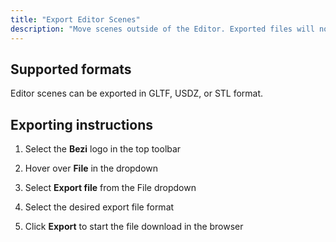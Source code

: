 ```yaml
---
title: "Export Editor Scenes"
description: "Move scenes outside of the Editor. Exported files will not retain any interactive pieces, just the 3D scene and assets."
---
```


## Supported formats

Editor scenes can be exported in GLTF, USDZ, or STL format.

## Exporting instructions

1. Select the **Bezi** logo in the top toolbar

2. Hover over **File** in the dropdown

3. Select **Export file** from the File dropdown

4. Select the desired export file format

5. Click **Export** to start the file download in the browser